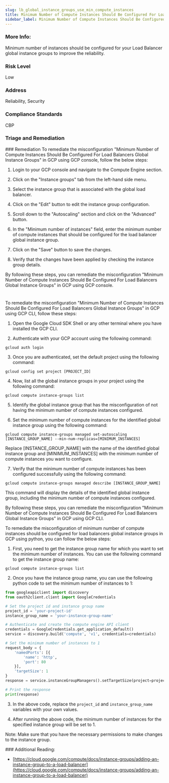 ```yaml
---
slug: lb_global_instance_groups_use_min_compute_instances
title: Minimum Number of Compute Instances Should Be Configured For Load Balancers Global Instance Groups
sidebar_label: Minimum Number of Compute Instances Should Be Configured For Load Balancers Global Instance Groups
---
```


### More Info:

Minimum number of instances should be configured for your Load Balancer global instance groups to improve the reliability.

### Risk Level

Low

### Address

Reliability, Security

### Compliance Standards

CBP


### Triage and Remediation
<Tabs>
<Tab title='Remediation'>
### Remediation

<AccordionGroup>
<Accordion title='Using Console' defaultOpen='true'>
To remediate the misconfiguration "Minimum Number of Compute Instances Should Be Configured For Load Balancers Global Instance Groups" in GCP using GCP console, follow the below steps:

1. Login to your GCP console and navigate to the Compute Engine section.

2. Click on the "Instance groups" tab from the left-hand side menu.

3. Select the instance group that is associated with the global load balancer.

4. Click on the "Edit" button to edit the instance group configuration.

5. Scroll down to the "Autoscaling" section and click on the "Advanced" button.

6. In the "Minimum number of instances" field, enter the minimum number of compute instances that should be configured for the load balancer global instance group.

7. Click on the "Save" button to save the changes.

8. Verify that the changes have been applied by checking the instance group details.

By following these steps, you can remediate the misconfiguration "Minimum Number of Compute Instances Should Be Configured For Load Balancers Global Instance Groups" in GCP using GCP console.

#
</Accordion>

<Accordion title='Using CLI'>
To remediate the misconfiguration "Minimum Number of Compute Instances Should Be Configured For Load Balancers Global Instance Groups" in GCP using GCP CLI, follow these steps:

1. Open the Google Cloud SDK Shell or any other terminal where you have installed the GCP CLI.

2. Authenticate with your GCP account using the following command:

```
gcloud auth login
```

3. Once you are authenticated, set the default project using the following command:

```
gcloud config set project [PROJECT_ID]
```

4. Now, list all the global instance groups in your project using the following command:

```
gcloud compute instance-groups list
```

5. Identify the global instance group that has the misconfiguration of not having the minimum number of compute instances configured.

6. Set the minimum number of compute instances for the identified global instance group using the following command:

```
gcloud compute instance-groups managed set-autoscaling [INSTANCE_GROUP_NAME] --min-num-replicas=[MINIMUM_INSTANCES]
```

Replace [INSTANCE_GROUP_NAME] with the name of the identified global instance group and [MINIMUM_INSTANCES] with the minimum number of compute instances you want to configure.

7. Verify that the minimum number of compute instances has been configured successfully using the following command:

```
gcloud compute instance-groups managed describe [INSTANCE_GROUP_NAME]
```

This command will display the details of the identified global instance group, including the minimum number of compute instances configured.

By following these steps, you can remediate the misconfiguration "Minimum Number of Compute Instances Should Be Configured For Load Balancers Global Instance Groups" in GCP using GCP CLI.
</Accordion>

<Accordion title='Using Python'>
To remediate the misconfiguration of minimum number of compute instances should be configured for load balancers global instance groups in GCP using python, you can follow the below steps:

1. First, you need to get the instance group name for which you want to set the minimum number of instances. You can use the following command to get the instance group name:

```
gcloud compute instance-groups list
```

2. Once you have the instance group name, you can use the following python code to set the minimum number of instances to 1:

```python
from googleapiclient import discovery
from oauth2client.client import GoogleCredentials

# Set the project id and instance group name
project_id = 'your-project-id'
instance_group_name = 'your-instance-group-name'

# Authenticate and create the compute engine API client
credentials = GoogleCredentials.get_application_default()
service = discovery.build('compute', 'v1', credentials=credentials)

# Set the minimum number of instances to 1
request_body = {
    'namedPorts': [{
        'name': 'http',
        'port': 80
    }],
    'targetSize': 1
}
response = service.instanceGroupManagers().setTargetSize(project=project_id, zone='us-central1-a', instanceGroupManager=instance_group_name, body=request_body).execute()

# Print the response
print(response)
```

3. In the above code, replace the `project_id` and `instance_group_name` variables with your own values.

4. After running the above code, the minimum number of instances for the specified instance group will be set to 1.

Note: Make sure that you have the necessary permissions to make changes to the instance group.
</Accordion>

</AccordionGroup>
</Tab>
</Tabs>
### Additional Reading:

- [https://cloud.google.com/compute/docs/instance-groups/adding-an-instance-group-to-a-load-balancer](https://cloud.google.com/compute/docs/instance-groups/adding-an-instance-group-to-a-load-balancer) 

